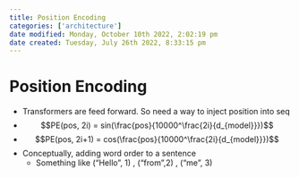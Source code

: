 ```yaml
---
title: Position Encoding
categories: ['architecture']
date modified: Monday, October 10th 2022, 2:02:19 pm
date created: Tuesday, July 26th 2022, 8:33:15 pm
---
```


# Position Encoding
- Transformers are feed forward. So need a way to inject position into seq
- $$PE(pos, 2i) = sin(\frac{pos}{10000^\frac{2i}{d_{model}}})$$
- $$PE(pos, 2i+1) = cos(\frac{pos}{10000^\frac{2i}{d_{model}}})$$
- Conceptually, adding word order to a sentence
	- Something like ("Hello", 1) , ("from",2) , ("me", 3)



